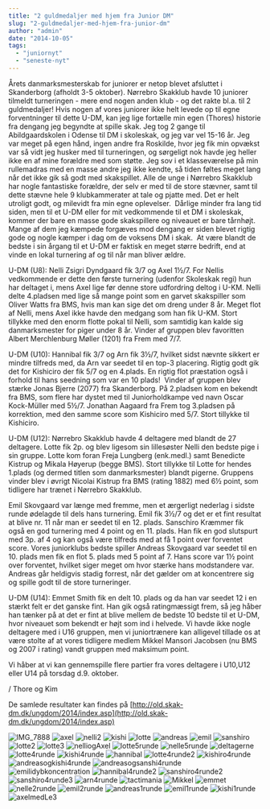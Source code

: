 ```yaml
---
title: "2 guldmedaljer med hjem fra Junior DM"
slug: "2-guldmedaljer-med-hjem-fra-junior-dm"
author: "admin"
date: "2014-10-05"
tags: 
  - "juniornyt"
  - "seneste-nyt"
---
```


Årets danmarksmesterskab for juniorer er netop blevet afsluttet i Skanderborg (afholdt 3-5 oktober). Nørrebro Skakklub havde 10 juniorer tilmeldt turneringen - mere end nogen anden klub - og det rakte bl.a. til 2 guldmedaljer! Hvis nogen af vores juniorer ikke helt levede op til egne forventninger til dette U-DM, kan jeg lige fortælle min egen (Thores) historie fra dengang jeg begyndte at spille skak. Jeg tog 2 gange til Abildgaardskolen i Odense til DM i skoleskak, og jeg var vel 15-16 år. Jeg var meget på egen hånd, ingen andre fra Roskilde, hvor jeg fik min opvækst var så vidt jeg husker med til turneringen, og sørgeligt nok havde jeg heller ikke en af mine forældre med som støtte. Jeg sov i et klasseværelse på min rullemadras med en masse andre jeg ikke kendte, så tiden føltes meget lang når det ikke gik så godt med skakspillet. Alle de unge i Nørrebro Skakklub har nogle fantastiske forældre, der selv er med til de store stævner, samt til dette stævne hele 9 klubkammerater at tale og pjatte med. Det er helt utroligt godt, og milevidt fra min egne oplevelser.  Dårlige minder fra lang tid siden, men til et U-DM eller for mit vedkommende til et DM i skoleskak, kommer der bare en masse gode skakspillere og niveauet er bare tårnhøjt. Mange af dem jeg kæmpede forgæves mod dengang er siden blevet rigtig gode og nogle kæmper i dag om de voksens DM i skak.  At være blandt de bedste i sin årgang til et U-DM er faktisk en meget større bedrift, end at vinde en lokal turnering af og til når man bliver ældre.

U-DM (U8): Nelli Zsigri Dyndgaard fik 3/7 og Axel 1½/7. For Nellis vedkommende er dette den første turnering (udenfor Skoleskak regi) hun har deltaget i, mens Axel lige før denne store udfordring deltog i U-KM. Nelli delte 4.pladsen med lige så mange point som en garvet skakspiller som Oliver Watts fra BMS, hvis man kan sige det om dreng under 8 år. Meget flot af Nelli, mens Axel ikke havde den medgang som han fik U-KM. Stort tillykke med den enorm flotte pokal til Nelli, som samtidig kan kalde sig danmarksmester for piger under 8 år. Vinder af gruppen blev favoritten Albert Merchlenburg Møller (1201) fra Frem med 7/7.

U-DM (U10): Hannibal fik 3/7 og Arn fik 3½/7, hvilket sidst nævnte sikkert er mindre tilfreds med, da Arn var seedet til en top-3 placering. Rigtig godt gik det for Kishiciro der fik 5/7 og en 4.plads. En rigtig flot præstation også i forhold til hans seedning som var en 10 plads!  Vinder af gruppen blev stærke Jonas Bjerre (2077) fra Skanderborg. På 2.pladsen kom en bekendt fra BMS, som flere har dystet med til Juniorholdkampe ved navn Oscar Kock-Müller med 5½/7. Jonathan Aagaard fra Frem tog 3.pladsen på korrektion, med den samme score som Kishiciro med 5/7. Stort tillykke til Kishiciro.

U-DM (U12): Nørrebro Skakklub havde 4 deltagere med blandt de 27 deltagere. Lotte fik 2p. og blev ligesom sin lillesøster Nelli den bedste pige i sin gruppe. Lotte kom foran Freja Lungberg (enk.medl.) samt Benedicte Kistrup og Mikala Høyerup (begge BMS). Stort tillykke til Lotte for hendes 1.plads (og dermed titlen som danmarksmester) blandt pigerne. Gruppens vinder blev i øvrigt Nicolai Kistrup fra BMS (rating 1882) med 6½ point, som tidligere har trænet i Nørrebro Skakklub.

Emil Skovgaard var længe med fremme, men et ærgerligt nederlag i sidste runde ødelagde til dels hans turnering. Emil fik 3½/7 og det er et fint resultat at blive nr. 11 når man er seedet til en 12. plads. Sanschiro Kræmmer fik også en god turnering med 4 point og en 11. plads. Han fik en god slutspurt med 3p. af 4 og kan også være tilfreds med at få 1 point over forventet score. Vores juniorklubs bedste spiller Andreas Skovgaard var seedet til en 10. plads men fik en flot 5. plads med 5 point af 7. Hans score var 1½ point over forventet, hvilket siger meget om hvor stærke hans modstandere var. Andreas går heldigvis stadig forrest, når det gælder om at koncentrere sig og spille godt til de store turneringer.

U-DM (U14): Emmet Smith fik en delt 10. plads og da han var seedet 12 i en stærkt felt er det ganske fint. Han gik også ratingmæssigt frem, så jeg håber han tænker på at det er fint at blive mellem de bedste 10 bedste til et U-DM, hvor niveauet som bekendt er højt som ind i helvede. Vi havde ikke nogle deltagere med i U16 gruppen, men vi juniortrænere kan alligevel tillade os at være stolte af at vores tidligere medlem Mikkel Mansori Jacobsen (nu BMS og 2007 i rating) vandt gruppen med maksimum point.

Vi håber at vi kan gennemspille flere partier fra vores deltagere i U10,U12 eller U14 på torsdag d.9. oktober.

/ Thore og Kim

De samlede resultater kan findes på [http://old.skak-dm.dk/ungdom/2014/index.asp](http://old.skak-dm.dk/ungdom/2014/index.asp)

![IMG_7888](/images/IMG_7888-200x300.jpg) ![axel](/images/axel-200x300.jpg) ![nelli2](/images/nelli2-200x300.jpg) ![kishi](/images/kishi-200x300.jpg) ![lotte](/images/lotte-200x300.jpg) ![andreas](/images/andreas-200x300.jpg) ![emil](/images/emil-200x300.jpg) ![sanshiro](/images/sanshiro-200x300.jpg) ![lotte2](/images/lotte2-200x300.jpg) ![lotte3](/images/lotte3-300x200.jpg) ![nelliogAxel](/images/nelliogAxel-300x225.jpg) ![lotte5runde](/images/lotte5runde-300x225.jpg) ![nelle5runde](/images/nelle5runde-300x225.jpg) ![deltagerne](/images/deltagerne-300x200.jpg) ![lotte4runde](/images/lotte4runde-300x200.jpg) ![kishi4runde](/images/kishi4runde-300x200.jpg) ![hannibal](/images/hannibal-300x200.jpg) ![lotte4runde2](/images/lotte4runde2-300x200.jpg) ![kishiro4runde](/images/kishiro4runde-200x300.jpg) ![andreasogkishi4runde](/images/andreasogkishi4runde-200x300.jpg) ![andreasogsanshi4runde](/images/andreasogsanshi4runde-200x300.jpg) ![emilidybkoncentration](/images/emilidybkoncentration-200x300.jpg) ![hannibal4runde2](/images/hannibal4runde2-300x200.jpg) ![sanshiro4runde2](/images/sanshiro4runde2-300x200.jpg) ![sanshiro4runde3](/images/sanshiro4runde3-200x300.jpg) ![arn4runde](/images/arn4runde-200x300.jpg) ![tactimania](/images/tactimania-300x200.jpg) ![Mikkel](/images/Mikkel-200x300.jpg) ![emmet](/images/emmet-200x300.jpg) ![nelle2runde](/images/nelle2runde-200x300.jpg) ![emil2runde](/images/emil2runde-200x300.jpg) ![andreas1runde](/images/andreas1runde-300x225.jpg) ![emil1runde](/images/emil1runde-300x225.jpg) ![kishi1runde](/images/kishi1runde-300x225.jpg) ![axelmedLe3](/images/axelmedLe3-300x225.jpg)

